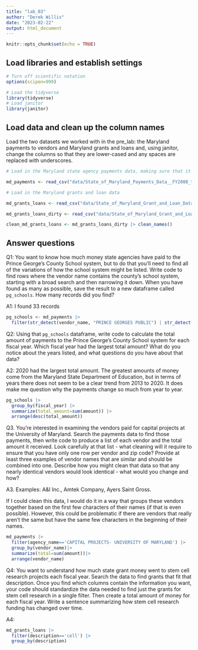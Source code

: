 ```yaml
---
title: "lab_03"
author: "Derek Willis"
date: "2023-02-22"
output: html_document
---
```


```r
knitr::opts_chunk$set(echo = TRUE)
```

## Load libraries and establish settings

```r
# Turn off scientific notation
options(scipen=999)

# Load the tidyverse
library(tidyverse)
# Load janitor
library(janitor)
```

## Load data and clean up the column names

Load the two datasets we worked with in the pre_lab: the Maryland payments to vendors and Maryland grants and loans and, using janitor, change the columns so that they are lower-cased and any spaces are replaced with underscores.

```r
# Load in the Maryland state agency payments data, making sure that it correctly sets the datatypes using all of the rows

md_payments <- read_csv("data/State_of_Maryland_Payments_Data__FY2008_to_FY2024.csv", guess_max=373564) |> clean_names()

# Load in the Maryland grants and loan data

md_grants_loans <- read_csv("data/State_of_Maryland_Grant_and_Loan_Data__FY2009_to_FY2022.csv") |> clean_names()

md_grants_loans_dirty <- read_csv("data/State_of_Maryland_Grant_and_Loan_Data__FY2009_to_FY2022.csv")

clean_md_grants_loans <- md_grants_loans_dirty |> clean_names()
```

## Answer questions

Q1: You want to know how much money state agencies have paid to the Prince George's County School system, but to do that you'll need to find all of the variations of how the school system might be listed. Write code to find rows where the vendor name contains the county's school system, starting with a broad search and then narrowing it down. When you have found as many as possible, save the result to a new dataframe called `pg_schools`. How many records did you find?

A1: I found 33 records

```r
pg_schools <- md_payments |>
  filter(str_detect(vendor_name, "PRINCE GEORGES PUBLIC") | str_detect(vendor_name, "PRINCE GEORGES COUNTY SCHOOL") | str_detect(vendor_name, "PG COUNTY  PUBLIC"))
```

Q2: Using that `pg_schools` dataframe, write code to calculate the total amount of payments to the Prince George's County School system for each fiscal year. Which fiscal year had the largest total amount? What do you notice about the years listed, and what questions do you have about that data?

A2: 2020 had the largest total amount. The greatest amounts of money come from the Maryland State Department of Education, but in terms of years there does not seem to be a clear trend from 2013 to 2020. It does make me question why the payments change so much from year to year.

```r

pg_schools |>
  group_by(fiscal_year) |>
  summarize(total_amount=sum(amount)) |>
  arrange(desc(total_amount))
```

Q3. You're interested in examining the vendors paid for capital projects at the University of Maryland. Search the payments data to find those payments, then write code to produce a list of each vendor and the total amount it received. Look carefully at that list - what cleaning will it require to ensure that you have only one row per vendor and zip code? Provide at least three examples of vendor names that are similar and should be combined into one. Describe how you might clean that data so that any nearly identical vendors would look identical - what would you change and how?

A3. Examples: A&I Inc., Amtek Company, Ayers Saint Gross.

If I could clean this data, I would do it in a way that groups these vendors together based on the first few characters of their names (if that is even possible). However, this could be problematic if there are vendors that really aren't the same but have the same few characters in the beginning of their names.

```r

md_payments |>
  filter(agency_name=='CAPITAL PROJECTS- UNIVERSITY OF MARYLAND') |>
  group_by(vendor_name)|>
  summarize(total=sum(amount))|>
  arrange(vendor_name)
```

Q4: You want to understand how much state grant money went to stem cell research projects each fiscal year. Search the data to find grants that fit that description. Once you find which columns contain the information you want, your code should standardize the data needed to find just the grants for stem cell research in a single filter. Then create a total amount of money for each fiscal year. Write a sentence summarizing how stem cell research funding has changed over time.

A4:

```r

md_grants_loans |>
  filter(description=='cell') |>
  group_by(description)
```
